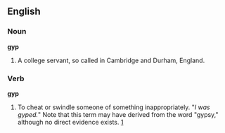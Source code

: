 ==English==

===Noun===

'''gyp'''

#A college servant, so called in Cambridge and Durham, England.


===Verb===

'''gyp'''

# To cheat or swindle someone of something inappropriately.   "''I was gyped.''"  Note that this term may have derived from the word "gypsy," although no direct evidence exists. [http://www.worldwidewords.org/qa/qa-gyp1.htm]